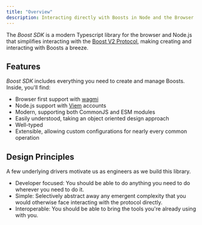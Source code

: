 ```yaml
---
title: "Overview"
description: Interacting directly with Boosts in Node and the Browser
---
```



<SDKDisclaimer />

The *Boost SDK* is a modern Typescript library for the browser and Node.js that simplifies interacting with the [Boost V2 Protocol](https://github.com/boostxyz/boost-protocol/blob/main), making creating and interacting with Boosts a breeze.

## Features

*Boost SDK* includes everything you need to create and manage Boosts. Inside, you'll find:

- Browser first support with [wagmi](https://wagmi.sh/)
- Node.js support with [Viem](https://viem.sh/) accounts
- Modern, supporting both CommonJS and ESM modules
- Easily understood, taking an object oriented design approach
- Well-typed
- Extensible, allowing custom configurations for nearly every common operation

## Design Principles

A few underlying drivers motivate us as engineers as we build this library.

- Developer focused: You should be able to do anything you need to do wherever you need to do it.
- Simple: Selectively abstract away any emergent complexity that you would otherwise face interacting with the protocol directly.
- Interoperable: You should be able to bring the tools you're already using with you.
